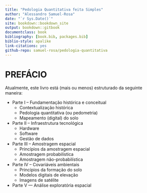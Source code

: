 ```yaml
--- 
title: "Pedologia Quantitativa feita Simples"
author: "Alessandro Samuel-Rosa"
date: "`r Sys.Date()`"
site: bookdown::bookdown_site
output: bookdown::gitbook
documentclass: book
bibliography: [book.bib, packages.bib]
biblio-style: apalike
link-citations: yes
github-repo: samuel-rosa/pedologia-quantitativa
---
```


# PREFÁCIO {-}

Atualmente, este livro está (mais ou menos) estruturado da seguinte maneira:

* Parte I -- Fundamentação histórica e conceitual
    + Contextualização histórica
    + Pedologia quantitativa (ou pedometria)
    + Mapeamento (digital) do solo
* Parte II -- Infraestrutura tecnológica
    + Hardware
    + Software
    + Gestão de dados
* Parte III -- Amostragem espacial
    + Princípios da amostragem espacial
    + Amostragem probabilística
    + Amostragem não-probabilística
* Parte IV -- Covariáveis ambientais
    + Princípios da formação do solo
    + Modelos digitais de elevação
    + Imagens de satélite
* Parte V --- Análise exploratória espacial
